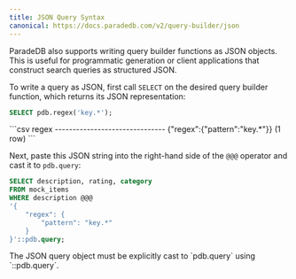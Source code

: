 ```yaml
---
title: JSON Query Syntax
canonical: https://docs.paradedb.com/v2/query-builder/json
---
```


ParadeDB also supports writing query builder functions as JSON objects.
This is useful for programmatic generation or client applications that construct search queries as structured JSON.

To write a query as JSON, first call `SELECT` on the desired query builder function, which returns its JSON
representation:

```sql
SELECT pdb.regex('key.*');
```

<Accordion title="Expected Response">
```csv
             regex
-------------------------------
 {"regex":{"pattern":"key.*"}}
(1 row)
```
</Accordion>

Next, paste this JSON string into the right-hand side of the `@@@` operator and cast it to `pdb.query`:

```sql
SELECT description, rating, category
FROM mock_items
WHERE description @@@
'{
    "regex": {
        "pattern": "key.*"
    }
}'::pdb.query;
```

<Note>
  The JSON query object must be explicitly cast to `pdb.query` using
  `::pdb.query`.
</Note>
